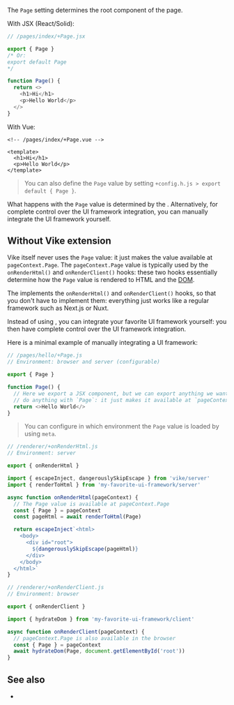 
The `Page` setting determines the root component of the page.

With JSX (React/Solid):

```js
// /pages/index/+Page.jsx

export { Page }
/* Or:
export default Page
*/

function Page() {
  return <>
    <h1>Hi</h1>
    <p>Hello World</p>
  </>
}
```

With Vue:
```vue
<!-- /pages/index/+Page.vue -->

<template>
  <h1>Hi</h1>
  <p>Hello World</p>
</template>
```

> You can also define the `Page` value by setting <Link href="/config#config-h-js">`+config.h.js > export default { Page }`</Link>.

What happens with the `Page` value is determined by the <UiFrameworkVikeExtension />. Alternatively, for complete control over the <Link href="/ui-framework">UI framework</Link> integration, you can <Link href="#without-vike-extension">manually integrate</Link> the UI framework yourself.



## Without Vike extension

Vike itself never uses the `Page` value: it just makes the value available at `pageContext.Page`.
The `pageContext.Page` value is typically used by the <Link href="/onRenderHtml">`onRenderHtml()`</Link> and <Link href="/onRenderClient">`onRenderClient()`</Link> hooks: these two hooks essentially determine how the `Page` value is rendered to HTML and the [DOM](https://developer.mozilla.org/en-US/docs/Web/API/Document_Object_Model).

The <UiFrameworkVikeExtension /> implements the `onRenderHtml()` and `onRenderClient()` hooks, so that you don't have to implement them: everything just works like a regular framework such as Next.js or Nuxt.

Instead of using <UiFrameworkVikeExtensionNames />, you can integrate your favorite UI framework yourself: you then have complete control over the UI framework integration.

Here is a minimal example of manually integrating a UI framework:

```js
// /pages/hello/+Page.js
// Environment: browser and server (configurable)

export { Page }

function Page() {
  // Here we export a JSX component, but we can export anything we want since Vike doesn't
  // do anything with `Page`: it just makes it available at `pageContext.Page`.
  return <>Hello World</>
}
```

> You can configure in which environment the `Page` value is loaded by using <Link href="/meta">`meta`</Link>.

```js
// /renderer/+onRenderHtml.js
// Environment: server

export { onRenderHtml }

import { escapeInject, dangerouslySkipEscape } from 'vike/server'
import { renderToHtml } from 'my-favorite-ui-framework/server'

async function onRenderHtml(pageContext) {
  // The Page value is available at pageContext.Page
  const { Page } = pageContext
  const pageHtml = await renderToHtml(Page)

  return escapeInject`<html>
    <body>
      <div id="root">
        ${dangerouslySkipEscape(pageHtml)}
      </div>
    </body>
  </html>`
}
```

```js
// /renderer/+onRenderClient.js
// Environment: browser

export { onRenderClient }

import { hydrateDom } from 'my-favorite-ui-framework/client'

async function onRenderClient(pageContext) {
  // pageContext.Page is also available in the browser
  const { Page } = pageContext
  await hydrateDom(Page, document.getElementById('root'))
}
```


## See also

- <Link href="/Layout" />
